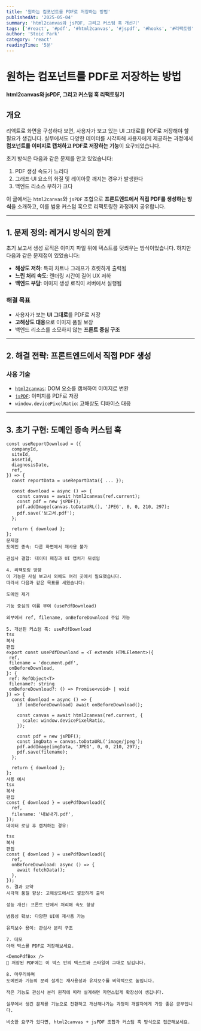 ```yaml
---
title: '원하는 컴포넌트를 PDF로 저장하는 방법'
publishedAt: '2025-05-04'
summary: 'html2canvas와 jsPDF, 그리고 커스텀 훅 개선기'
tags: ['#react', '#pdf', '#html2canvas', '#jspdf', '#hooks', '#리팩토링']
author: 'Stoic Park'
category: 'react'
readingTime: '5분'
---
```


# 원하는 컴포넌트를 PDF로 저장하는 방법

**html2canvas와 jsPDF, 그리고 커스텀 훅 리팩토링기**

## 개요

리액트로 화면을 구성하다 보면, 사용자가 보고 있는 UI 그대로를 PDF로 저장해야 할 필요가 생깁니다.
실무에서도 다양한 데이터를 시각화해 사용자에게 제공하는 과정에서 **컴포넌트를 이미지로 캡처하고 PDF로 저장하는 기능**이 요구되었습니다.

초기 방식은 다음과 같은 문제를 안고 있었습니다:

1. PDF 생성 속도가 느리다
2. 그래프·UI 요소의 화질 및 레이아웃 깨지는 경우가 발생한다
3. 백엔드 리소스 부하가 크다

이 글에서는 `html2canvas`와 `jsPDF` 조합으로 **프론트엔드에서 직접 PDF를 생성하는 방식**을 소개하고, 이를 범용 커스텀 훅으로 리팩토링한 과정까지 공유합니다.

---

## 1. 문제 정의: 레거시 방식의 한계

초기 보고서 생성 로직은 이미지 파일 위에 텍스트를 덧씌우는 방식이었습니다.
하지만 다음과 같은 문제점이 있었습니다:

- **해상도 저하**: 특히 차트나 그래프가 흐릿하게 출력됨
- **느린 처리 속도**: 렌더링 시간이 길어 UX 저하
- **백엔드 부담**: 이미지 생성 로직이 서버에서 실행됨

### 해결 목표

- 사용자가 보는 **UI 그대로**를 PDF로 저장
- **고해상도 대응**으로 이미지 품질 보장
- 백엔드 리소스를 소모하지 않는 **프론트 중심 구조**

---

## 2. 해결 전략: 프론트엔드에서 직접 PDF 생성

### 사용 기술

- [`html2canvas`](https://www.npmjs.com/package/html2canvas): DOM 요소를 캡처하여 이미지로 변환
- [`jsPDF`](https://www.npmjs.com/package/jspdf): 이미지를 PDF로 저장
- `window.devicePixelRatio`: 고해상도 디바이스 대응

---

## 3. 초기 구현: 도메인 종속 커스텀 훅

```tsx
const useReportDownload = ({
  companyId,
  siteId,
  assetId,
  diagnosisDate,
  ref,
}) => {
  const reportData = useReportData({ ... });

  const download = async () => {
    const canvas = await html2canvas(ref.current);
    const pdf = new jsPDF();
    pdf.addImage(canvas.toDataURL(), 'JPEG', 0, 0, 210, 297);
    pdf.save('보고서.pdf');
  };

  return { download };
};
문제점
도메인 종속: 다른 화면에서 재사용 불가

관심사 결합: 데이터 패칭과 UI 캡처가 뒤섞임

4. 리팩토링 방향
이 기능은 사실 보고서 외에도 여러 곳에서 필요했습니다.
따라서 다음과 같은 목표를 세웠습니다:

도메인 제거

기능 중심의 이름 부여 (usePdfDownload)

외부에서 ref, filename, onBeforeDownload 주입 가능

5. 개선된 커스텀 훅: usePdfDownload
tsx
복사
편집
export const usePdfDownload = <T extends HTMLElement>({
 ref,
 filename = 'document.pdf',
 onBeforeDownload,
}: {
 ref: RefObject<T>
 filename?: string
 onBeforeDownload?: () => Promise<void> | void
}) => {
  const download = async () => {
    if (onBeforeDownload) await onBeforeDownload();

    const canvas = await html2canvas(ref.current, {
      scale: window.devicePixelRatio,
    });

    const pdf = new jsPDF();
    const imgData = canvas.toDataURL('image/jpeg');
    pdf.addImage(imgData, 'JPEG', 0, 0, 210, 297);
    pdf.save(filename);
  };

  return { download };
};
사용 예시
tsx
복사
편집
const { download } = usePdfDownload({
  ref,
  filename: '내보내기.pdf',
});
데이터 로딩 후 캡처하는 경우:

tsx
복사
편집
const { download } = usePdfDownload({
  ref,
  onBeforeDownload: async () => {
    await fetchData();
  },
});
6. 결과 요약
시각적 품질 향상: 고해상도에서도 깔끔하게 출력

성능 개선: 프론트 단에서 처리해 속도 향상

범용성 확보: 다양한 UI에 재사용 가능

유지보수 용이: 관심사 분리 구조

7. 데모
아래 박스를 PDF로 저장해보세요.

<DemoPdfBox />
📄 저장된 PDF에는 이 박스 안의 텍스트와 스타일이 그대로 담깁니다.

8. 마무리하며
도메인과 기능의 분리 설계는 재사용성과 유지보수를 비약적으로 높입니다.

작은 기능도 관심사 분리 원칙에 따라 설계하면 자연스럽게 확장성이 생깁니다.

실무에서 생긴 문제를 기능으로 전환하고 개선해나가는 과정이 개발자에게 가장 좋은 공부입니다.

비슷한 요구가 있다면, html2canvas + jsPDF 조합과 커스텀 훅 방식으로 접근해보세요.
```
